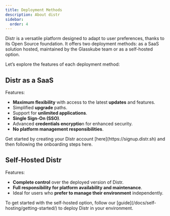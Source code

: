 ```yaml
---
title: Deployment Methods
description: About distr
sidebar:
  order: 4
---
```



Distr is a versatile platform designed to adapt to user preferences, thanks to its Open Source foundation. It offers two deployment methods: as a SaaS solution hosted, maintained by the Glasskube team or as a self-hosted option.

Let’s explore the features of each deployment method:

## Distr as a SaaS

Features:

- **Maximum flexibility** with access to the latest **updates** and features.
- Simplified **upgrade** paths.
- Support for **unlimited applications**.
- **Single Sign-On (SSO)**.
- Advanced **credentials encryptio**n for enhanced security.
- **No platform management responsibilities**.

<Aside type="note" title="Info">
  Get started by creating your Distr account
  [here](https://signup.distr.sh) and then following the onboarding steps
  here.
</Aside>

## Self-Hosted Distr

Features:

- **Complete control** over the deployed version of Distr.
- **Full responsibility for platform availability and maintenance**.
- Ideal for users who **prefer to manage their environment** independently.

<Aside type="note" title="Info">
  To get started with the self-hosted option, follow our
  [guide](/docs/self-hosting/getting-started/) to deploy Distr in your
  environment.
</Aside>
